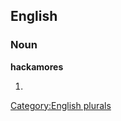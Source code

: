 
==English==

===Noun===
'''hackamores'''

# {{plural of|[[hackamore]]}}

[[Category:English plurals]]
